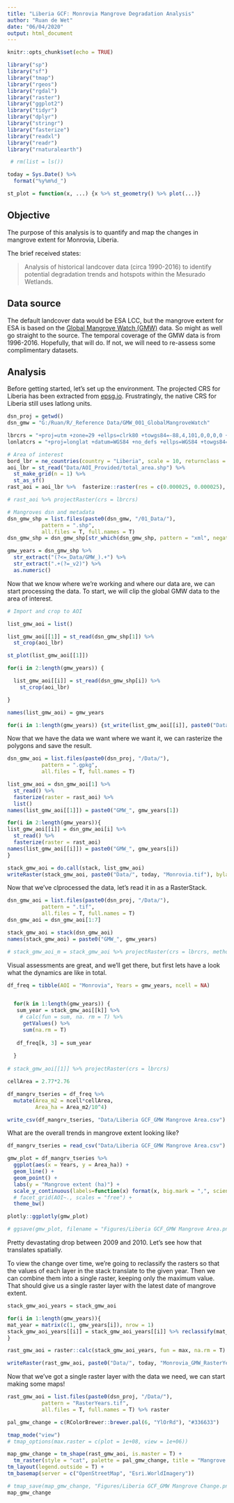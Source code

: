 ```yaml
---
title: "Liberia GCF: Monrovia Mangrove Degradation Analysis"
author: "Ruan de Wet"
date: "06/04/2020"
output: html_document
---
```


```r
knitr::opts_chunk$set(echo = TRUE)
```

```r


library("sp")
library("sf")
library("tmap")
library("rgeos")
library("rgdal")
library("raster")
library("ggplot2")
library("tidyr")
library("dplyr")
library("stringr")
library("fasterize")
library("readxl")
library("readr")
library("rnaturalearth")

 # rm(list = ls())

today = Sys.Date() %>%
  format("%y%m%d_")

st_plot = function(x, ...) {x %>% st_geometry() %>% plot(...)}

```

## Objective

The purpose of this analysis is to quantify and map the changes in mangrove extent for Monrovia, Liberia. 

The brief received states:

> Analysis of historical landcover data (circa 1990-2016) to identify potential degradation trends and hotspots within the Mesurado Wetlands. 

## Data source

The default landcover data would be ESA LCC, but the mangrove extent for ESA is based on the [Global Mangrove Watch (GMW)](https://data.unep-wcmc.org/datasets/45) data. So might as well go straight to the source. The temporal coverage of the GMW data is from 1996-2016. Hopefully, that will do. If not, we will need to re-assess some complimentary datasets. 

## Analysis

Before getting started, let's set up the environment. The projected CRS for Liberia has been extracted from [epsg.io](https://epsg.io/2162). Frustratingly, the native CRS for Liberia still uses latlong units. 

```r

dsn_proj = getwd()
dsn_gmw = "G:/Ruan/R/_Reference Data/GMW_001_GlobalMangroveWatch"

lbrcrs = "+proj=utm +zone=29 +ellps=clrk80 +towgs84=-88,4,101,0,0,0,0 +units=m +no_defs "
lonlatcrs = "+proj=longlat +datum=WGS84 +no_defs +ellps=WGS84 +towgs84=0,0,0"

# Area of interest
bord_lbr = ne_countries(country = "Liberia", scale = 10, returnclass = "sf")
aoi_lbr = st_read("Data/AOI_Provided/total_area.shp") %>%
  st_make_grid(n = 1) %>% 
  st_as_sf()
rast_aoi = aoi_lbr %>%  fasterize::raster(res = c(0.000025, 0.000025), vals = 0)

# rast_aoi %>% projectRaster(crs = lbrcrs)

# Mangroves dsn and metadata
dsn_gmw_shp = list.files(paste0(dsn_gmw, "/01_Data/"),
           pattern = ".shp",
           all.files = T, full.names = T)
dsn_gmw_shp = dsn_gmw_shp[str_which(dsn_gmw_shp, pattern = "xml", negate = T)]

gmw_years = dsn_gmw_shp %>%
  str_extract("(?<=_Data/GMW_).+") %>%
  str_extract(".+(?=_v2)") %>%
  as.numeric()

```

Now that we know where we're working and where our data are, we can start processing the data. To start, we will clip the global GMW data to the area of interest. 

```r

# Import and crop to AOI

list_gmw_aoi = list()

list_gmw_aoi[[1]] = st_read(dsn_gmw_shp[1]) %>%
  st_crop(aoi_lbr)

st_plot(list_gmw_aoi[[1]])

for(i in 2:length(gmw_years)) {

  list_gmw_aoi[[i]] = st_read(dsn_gmw_shp[i]) %>%
    st_crop(aoi_lbr)

}

names(list_gmw_aoi) = gmw_years

for(i in 1:length(gmw_years)) {st_write(list_gmw_aoi[[i]], paste0("Data/", today, "GMW_Monrovia_", gmw_years[i], ".gpkg"))}

```


Now that we have the data we want where we want it, we can rasterize the polygons and save the result. 

```r

dsn_gmw_aoi = list.files(paste0(dsn_proj, "/Data/"),
           pattern = ".gpkg",
           all.files = T, full.names = T) 

list_gmw_aoi = dsn_gmw_aoi[1] %>% 
  st_read() %>%
  fasterize(raster = rast_aoi) %>%
  list()
names(list_gmw_aoi[[1]]) = paste0("GMW_", gmw_years[1])

for(i in 2:length(gmw_years)){
list_gmw_aoi[[i]] = dsn_gmw_aoi[i] %>% 
  st_read() %>%
  fasterize(raster = rast_aoi)
names(list_gmw_aoi[[i]]) = paste0("GMW_", gmw_years[i])
}

stack_gmw_aoi = do.call(stack, list_gmw_aoi)
writeRaster(stack_gmw_aoi, paste0("Data/", today, "Monrovia.tif"), bylayer = T, suffix = "names", overwrite = T)

```

Now that we've clprocessed the data, let's read it in as a RasterStack. 

```r

dsn_gmw_aoi = list.files(paste0(dsn_proj, "/Data/"),
           pattern = ".tif",
           all.files = T, full.names = T) 
dsn_gmw_aoi = dsn_gmw_aoi[1:7]

stack_gmw_aoi = stack(dsn_gmw_aoi)
names(stack_gmw_aoi) = paste0("GMW_", gmw_years)

# stack_gmw_aoi_m = stack_gmw_aoi %>% projectRaster(crs = lbrcrs, method = "ngb")

```

Visual assessments are great, and we'll get there, but first lets have a look what the dynamics are like in total. 

```r

df_freq = tibble(AOI = "Monrovia", Years = gmw_years, ncell = NA) 


  for(k in 1:length(gmw_years)) {
   sum_year = stack_gmw_aoi[[k]] %>%
    # calc(fun = sum, na. rm = T) %>%
     getValues() %>%
     sum(na.rm = T)
  
   df_freq[k, 3] = sum_year
  
  }
  
# stack_gmw_aoi[[1]] %>% projectRaster(crs = lbrcrs)

cellArea = 2.77*2.76

df_mangrv_tseries = df_freq %>%
  mutate(Area_m2 = ncell*cellArea,
         Area_ha = Area_m2/10^4) 

write_csv(df_mangrv_tseries, "Data/Liberia GCF_GMW Mangrove Area.csv")

```

What are the overall trends in mangrove extent looking like?

```r

df_mangrv_tseries = read_csv("Data/Liberia GCF_GMW Mangrove Area.csv")

gmw_plot = df_mangrv_tseries %>%
  ggplot(aes(x = Years, y = Area_ha)) +
  geom_line() +
  geom_point() +
  labs(y = "Mangrove extent (ha)") +
  scale_y_continuous(labels=function(x) format(x, big.mark = ",", scientific = FALSE)) +
  # facet_grid(AOI~., scales = "free") +
  theme_bw()

plotly::ggplotly(gmw_plot)

# ggsave(gmw_plot, filename = "Figures/Liberia GCF_GMW Mangrove Area.png", height = 4)

```

Pretty devastating drop between 2009 and 2010. Let's see how that translates spatially. 

To view the change over time, we're going to reclassify the rasters so that the values of each layer in the stack translate to the given year. Then we can combine them into a single raster, keeping only the maximum value. That should give us a single raster layer with the latest date of mangrove extent. 

```r

stack_gmw_aoi_years = stack_gmw_aoi

for(i in 1:length(gmw_years)){
mat_year = matrix(c(1, gmw_years[i]), nrow = 1)
stack_gmw_aoi_years[[i]] = stack_gmw_aoi_years[[i]] %>% reclassify(mat_year)
}

rast_gmw_aoi = raster::calc(stack_gmw_aoi_years, fun = max, na.rm = T)

writeRaster(rast_gmw_aoi, paste0("Data/", today, "Monrovia_GMW_RasterYears.tif"), overwrite = T)

```

Now that we've got a single raster layer with the data we need, we can start making some maps!

```r

rast_gmw_aoi = list.files(paste0(dsn_proj, "/Data/"),
           pattern = "RasterYears.tif",
           all.files = T, full.names = T) %>% raster

pal_gmw_change = c(RColorBrewer::brewer.pal(6, "YlOrRd"), "#336633")

tmap_mode("view")
# tmap_options(max.raster = c(plot = 1e+08, view = 1e+06))

map_gmw_change = tm_shape(rast_gmw_aoi, is.master = T) +
  tm_raster(style = "cat", palette = pal_gmw_change, title = "Mangrove extent", labels = as.character(gmw_years)) +
tm_layout(legend.outside = T) +
tm_basemap(server = c("OpenStreetMap", "Esri.WorldImagery"))

# tmap_save(map_gmw_change, "Figures/Liberia GCF_GMW Mangrove Change.png")
map_gmw_change

```

